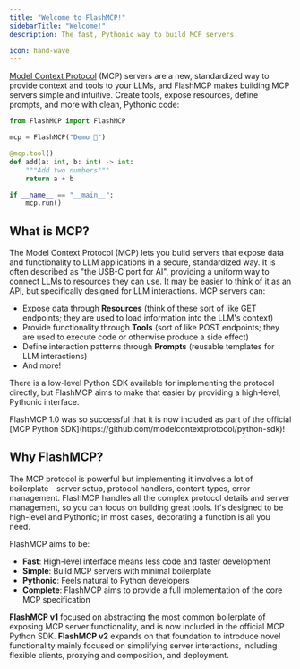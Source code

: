 ```yaml
---
title: "Welcome to FlashMCP!"
sidebarTitle: "Welcome!"
description: The fast, Pythonic way to build MCP servers.

icon: hand-wave
---
```



[Model Context Protocol](https://modelcontextprotocol.io/) (MCP) servers are a new, standardized way to provide context and tools to your LLMs, and FlashMCP makes building MCP servers simple and intuitive. Create tools, expose resources, define prompts, and more with clean, Pythonic code:

```python {1, 3, 5, 11}
from FlashMCP import FlashMCP

mcp = FlashMCP("Demo 🚀")

@mcp.tool()
def add(a: int, b: int) -> int:
    """Add two numbers"""
    return a + b

if __name__ == "__main__":
    mcp.run()
```


## What is MCP?
The Model Context Protocol (MCP) lets you build servers that expose data and functionality to LLM applications in a secure, standardized way. It is often described as "the USB-C port for AI", providing a uniform way to connect LLMs to resources they can use. It may be easier to think of it as an API, but specifically designed for LLM interactions. MCP servers can:

- Expose data through **Resources** (think of these sort of like GET endpoints; they are used to load information into the LLM's context)
- Provide functionality through **Tools** (sort of like POST endpoints; they are used to execute code or otherwise produce a side effect)
- Define interaction patterns through **Prompts** (reusable templates for LLM interactions)
- And more!

There is a low-level Python SDK available for implementing the protocol directly, but FlashMCP aims to make that easier by providing a high-level, Pythonic interface.

<Tip>
FlashMCP 1.0 was so successful that it is now included as part of the official [MCP Python SDK](https://github.com/modelcontextprotocol/python-sdk)!
</Tip>




## Why FlashMCP?

The MCP protocol is powerful but implementing it involves a lot of boilerplate - server setup, protocol handlers, content types, error management. FlashMCP handles all the complex protocol details and server management, so you can focus on building great tools. It's designed to be high-level and Pythonic; in most cases, decorating a function is all you need.

FlashMCP aims to be:

- **Fast**: High-level interface means less code and faster development
- **Simple**: Build MCP servers with minimal boilerplate
- **Pythonic**: Feels natural to Python developers
- **Complete**: FlashMCP aims to provide a full implementation of the core MCP specification

**FlashMCP v1** focused on abstracting the most common boilerplate of exposing MCP server functionality, and is now included in the official MCP Python SDK. **FlashMCP v2** expands on that foundation to introduce novel functionality mainly focused on simplifying server interactions, including flexible clients, proxying and composition, and deployment.

